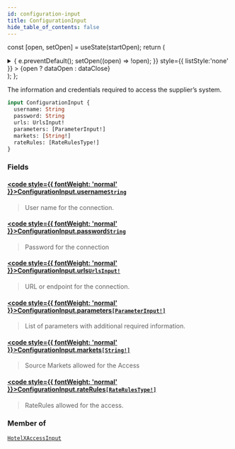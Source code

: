 ```yaml
---
id: configuration-input
title: ConfigurationInput
hide_table_of_contents: false
---
```






const [open, setOpen] = useState(startOpen);
return (
<details {...(open ? { open: true } : {})} className="details" style={{ border:'none', boxShadow:'none', background:'var(--ifm-background-color)' }}>
<summary
onClick={(e) => {
e.preventDefault();
setOpen((open) => !open);
}}
style={{ listStyle:'none' }} >
{open ? dataOpen : dataClose}
</summary>
{open && children}
</details>
);
};

The information and credentials required to access the supplier’s system.

```graphql
input ConfigurationInput {
  username: String
  password: String
  urls: UrlsInput!
  parameters: [ParameterInput!]
  markets: [String!]
  rateRules: [RateRulesType!]
}
```

### Fields

#### [<code style={{ fontWeight: 'normal' }}>ConfigurationInput.<b>username</b></code>](#)<Bullet />[`String`](/api/scalars/string) <Badge class="badge badge--secondary" text="scalar"/>

> User name for the connection.

#### [<code style={{ fontWeight: 'normal' }}>ConfigurationInput.<b>password</b></code>](#)<Bullet />[`String`](/api/scalars/string) <Badge class="badge badge--secondary" text="scalar"/>

> Password for the connection

#### [<code style={{ fontWeight: 'normal' }}>ConfigurationInput.<b>urls</b></code>](#)<Bullet />[`UrlsInput!`](/api/inputs/urls-input) <Badge class="badge badge--secondary" text="non-null"/> <Badge class="badge badge--secondary" text="input"/>

> URL or endpoint for the connection.

#### [<code style={{ fontWeight: 'normal' }}>ConfigurationInput.<b>parameters</b></code>](#)<Bullet />[`[ParameterInput!]`](/api/inputs/parameter-input) <Badge class="badge badge--secondary" text="list"/> <Badge class="badge badge--secondary" text="input"/>

> List of parameters with additional required information.

#### [<code style={{ fontWeight: 'normal' }}>ConfigurationInput.<b>markets</b></code>](#)<Bullet />[`[String!]`](/api/scalars/string) <Badge class="badge badge--secondary" text="list"/> <Badge class="badge badge--secondary" text="scalar"/>

> Source Markets allowed for the Access

#### [<code style={{ fontWeight: 'normal' }}>ConfigurationInput.<b>rateRules</b></code>](#)<Bullet />[`[RateRulesType!]`](/api/enums/rate-rules-type) <Badge class="badge badge--secondary" text="list"/> <Badge class="badge badge--secondary" text="enum"/>

> RateRules allowed for the access.

### Member of

[`HotelXAccessInput`](/api/inputs/hotel-xaccess-input) <Badge class="badge badge--secondary" text="input"/>
